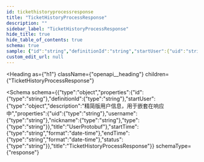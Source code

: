 ```yaml
---
id: tickethistoryprocessresponse
title: "TicketHistoryProcessResponse"
description: ""
sidebar_label: "TicketHistoryProcessResponse"
hide_title: true
hide_table_of_contents: true
schema: true
sample: {"id":"string","definitionId":"string","startUser":{"uid":"string","username":"string","nickname":"string","type":"string"},"startTime":"2024-07-29T15:51:28.071Z","endTime":"2024-07-29T15:51:28.071Z","status":"string"}
custom_edit_url: null
---
```



<Heading
  as={"h1"}
  className={"openapi__heading"}
  children={"TicketHistoryProcessResponse"}
>
</Heading>





<Schema
  schema={{"type":"object","properties":{"id":{"type":"string"},"definitionId":{"type":"string"},"startUser":{"type":"object","description":"精简版用户信息，用于嵌套在响应中","properties":{"uid":{"type":"string"},"username":{"type":"string"},"nickname":{"type":"string"},"type":{"type":"string"}},"title":"UserProtobuf"},"startTime":{"type":"string","format":"date-time"},"endTime":{"type":"string","format":"date-time"},"status":{"type":"string"}},"title":"TicketHistoryProcessResponse"}}
  schemaType={"response"}
>
  
</Schema>
            